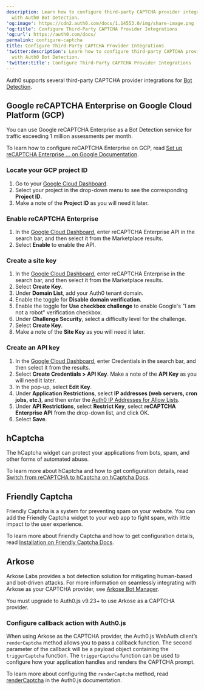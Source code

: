 ```yaml
---
description: Learn how to configure third-party CAPTCHA provider integrations
  with Auth0 Bot Detection.
'og:image': https://cdn2.auth0.com/docs/1.14553.0/img/share-image.png
'og:title': Configure Third-Party CAPTCHA Provider Integrations
'og:url': https://auth0.com/docs/
permalink: configure-captcha
title: Configure Third-Party CAPTCHA Provider Integrations
'twitter:description': Learn how to configure third-party CAPTCHA provider integrations
  with Auth0 Bot Detection.
'twitter:title': Configure Third-Party CAPTCHA Provider Integrations
---
```

Auth0 supports several third-party CAPTCHA provider integrations for [Bot Detection](/secure/attack-protection/bot-detection).

## Google reCAPTCHA Enterprise on Google Cloud Platform (GCP)

You can use Google reCAPTCHA Enterprise as a <Tooltip tip="Bot Detection: Form of attack protection in which Auth0 blocks suspected bot traffic by enabling a CAPTCHA during the login process." cta="View Glossary" href="/glossary?term=Bot+Detection">Bot Detection</Tooltip> service for traffic exceeding 1 million assessments per month.

To learn how to configure reCAPTCHA Enterprise on GCP, read [Set up reCAPTCHA Enterprise ... on Google Documentation](https://cloud.google.com/recaptcha-enterprise/docs/authenticate-apis).

### Locate your GCP project ID

1. Go to your [Google Cloud Dashboard](https://console.cloud.google.com/).
2. Select your project in the drop-down menu to see the corresponding **Project ID**.
3. Make a note of the **Project ID** as you will need it later.

### Enable reCAPTCHA Enterprise

1. In the [Google Cloud Dashboard](https://console.cloud.google.com/), enter reCAPTCHA Enterprise API in the search bar, and then select it from the Marketplace results.
2. Select **Enable** to enable the API.

### Create a site key

1. In the [Google Cloud Dashboard](https://console.cloud.google.com/), enter reCAPTCHA Enterprise in the search bar, and then select it from the Marketplace results.
2. Select **Create Key**.
3. Under **Domain List**, add your Auth0 tenant domain.
4. Enable the toggle for **Disable domain verification**.
5. Enable the toggle for **Use checkbox challenge** to enable Google's "I am not a robot" verification checkbox.
6. Under **Challenge Security**, select a difficulty level for the challenge.
7. Select **Create Key**.
8. Make a note of the **Site Key** as you will need it later.

### Create an API key

1. In the [Google Cloud Dashboard](https://console.cloud.google.com/), enter Credentials in the search bar, and then select it from the results.
2. Select **Create Credentials > API Key**. Make a note of the **API Key** as you will need it later.
3. In the pop-up, select **Edit Key**.
4. Under **Application Restrictions**, select **IP addresses (web servers, cron jobs, etc.)**, and then enter the [Auth0 IP Addresses for Allow Lists](/secure/security-guidance/data-security/allowlist).
5. Under **API Restrictions**, select **Restrict Key**, select **reCAPTCHA Enterprise API** from the drop-down list, and click OK.
6. Select **Save**.

## hCaptcha

The hCaptcha widget can protect your applications from bots, spam, and other forms of automated abuse.

To learn more about hCaptcha and how to get configuration details, read [Switch from reCAPTCHA to hCaptcha on hCaptcha Docs](https://docs.hcaptcha.com/switch).

## Friendly Captcha

Friendly Captcha is a system for preventing spam on your website. You can add the Friendly Captcha widget to your web app to fight spam, with little impact to the user experience.

To learn more about Friendly Captcha and how to get configuration details, read [Installation on Friendly Captcha Docs](https://docs.friendlycaptcha.com/#/installation?id=installation).

## Arkose

Arkose Labs provides a bot detection solution for mitigating human-based and bot-driven attacks. For more information on seamlessly integrating with Arkose as your CAPTCHA provider, see [Arkose Bot Manager](https://www.arkoselabs.com/arkose-bot-manager/).

<Warning>

You must upgrade to Auth0.js v9.23+ to use Arkose as a CAPTCHA provider.

</Warning>

### Configure callback action with Auth0.js

When using Arkose as the CAPTCHA provider, the Auth0.js WebAuth client’s `renderCaptcha` method allows you to pass a callback function. The second parameter of the callback will be a payload object containing the `triggerCaptcha` function. The `triggerCaptcha` function can be used to configure how your application handles and renders the CAPTCHA prompt.

To learn more about configuring the `renderCaptcha` method, read [renderCaptcha](https://auth0.github.io/auth0.js/WebAuth.html#renderCaptcha) in the Auth0.js documentation.